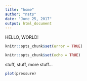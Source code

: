 ```yaml
---
title: "home"
author: "nats"
date: "June 25, 2017"
output: html_document
---
```


HELLO, WORLD!

```r
knitr::opts_chunk$set(error = TRUE)
```


```r
knitr::opts_chunk$set(echo = TRUE)
```

stuff, stuff, more stuff...


```r
plot(pressure)
```


